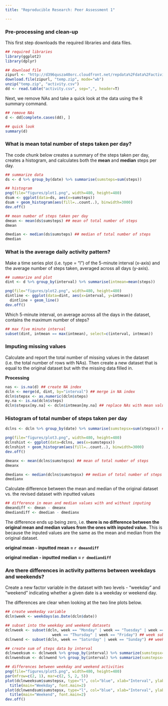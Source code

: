 ```yaml
---
title: "Reproducible Research: Peer Assessment 1"

---
```



### Pre-processing and clean-up

This first step downloads the required libraries and data files.

```r
## required libraries
library(ggplot2)
library(dplyr)

## download file
zipurl <- "http://d396qusza40orc.cloudfront.net/repdata%2Fdata%2Factivity.zip"
download.file(zipurl, "temp.zip", mode="wb")
unzip("temp.zip", "activity.csv")
dd <- read.table("activity.csv", sep=",", header=T)
```

Next, we remove NAs and take a quick look at the data using the R summary command.

```r
## remove NAs
d <- dd[complete.cases(dd), ]

## quick look
summary(d)
```

### What is mean total number of steps taken per day?

The code chunk below creates a summary of the steps taken per day, creates a histogram, and calculates both the **mean** and **median** steps per day.

```r
## summarize data
ds <- d %>% group_by(date) %>% summarise(sumsteps=sum(steps))

## histogram
png(file="figures/plot1.png", width=480, height=480)
dsum <- ggplot(data=ds, aes(x=sumsteps))
dsum + geom_histogram(aes(fill=..count..), binwidth=3000)
dev.off()

## mean number of steps taken per day
dmean <- mean(ds$sumsteps) ## mean of total number of steps
dmean

dmedian <- median(ds$sumsteps) ## median of total number of steps
dmedian
```

### What is the average daily activity pattern?

Make a time series plot (i.e. type = "l") of the 5-minute interval (x-axis) and the average number of steps taken, averaged across all days (y-axis).

```r
## summarize and plot
dint <- d %>% group_by(interval) %>% summarise(intmean=mean(steps))

png(file="figures/plot2.png", width=480, height=480)
dintline <- ggplot(data=dint, aes(x=interval, y=intmean))
  dintline + geom_line()
dev.off()
```

Which 5-minute interval, on average across all the days in the dataset, contains the maximum number of steps?

```r
## max five minute interval
subset(dint, intmean == max(intmean), select=c(interval, intmean))
```

### Imputing missing values

Calculate and report the total number of missing values in the dataset (i.e. the total number of rows with NAs). Then create a new dataset that is equal to the original dataset but with the missing data filled in.

**Processing**
``` r
nas <- is.na(d) ## create NA index
dcln <- merge(d, dint, by="interval") ## merge in NA index
dcln$stepsx <- as.numeric(dcln$steps)
my.na <- is.na(dcln$steps)
dcln$stepsx[my.na] <- dcln$intmean[my.na] ## replace NAs with mean value
```


### Histogram of total number of steps taken per day

```r
dclns <- dcln %>% group_by(date) %>% summarise(sumstepsx=sum(stepsx)) ## summary

png(file="figures/plot3.png", width=480, height=480)
dclnshist <- ggplot(data=dclns, aes(x=sumstepsx))
dclnshist + geom_histogram(aes(fill=..count..), binwidth=3000)
dev.off()

dmeanx <- mean(dclns$sumstepsx) ## mean of total number of steps
dmeanx

dmedianx <- median(dclns$sumstepsx) ## median of total number of steps
dmedianx
```

Calculate difference between the mean and median of the original dataset vs. the revised dataset with inputted values

```r
## difference in mean and median values with and without inputing
dmeandiff <- dmean - dmeanx
dmediandiff <- dmedian - dmedianx
```

The difference ends up being zero, i.e. **there is no difference between the original mean and median values from the ones with inputed value.** This is because the inputed values are the same as the mean and median from the original dataset.

**original mean - inputted mean = `r dmeandiff`**

**original median - inputted median = `r dmediandiff`**

### Are there differences in activity patterns between weekdays and weekends?

Create a new factor variable in the dataset with two levels - "weekday" and "weekend" indicating whether a given date is a weekday or weekend day.

The differences are clear when looking at the two line plots below.

```r
## create weekeday variable
dcln$week <- weekdays(as.Date(dcln$date))

## subset into the weekday and weekend datasets
dclnweek <- subset(dcln, week == "Monday" | week == "Tuesday" | week == "Wednesday" |
                     week == "Thursday" | week == "Friday") ## week subset
dclnwend <- subset(dcln, week == "Saturday" | week == "Sunday") ## weekend subset

## create sum of steps data by interval
dclnweeksum <- dclnweek %>% group_by(interval) %>% summarize(sumstepsx=sum(stepsx))
dclnwendsum <- dclnwend %>% group_by(interval) %>% summarize(sumstepsx=sum(stepsx))

## differences between weekday and weekend activities
png(file="figures/plot5.png", width=480, height=480)
par(mfrow=c(2, 1), mar=c(2, 5, 2, 5))
plot(dclnweeksum$sumstepsx, type="l", col="blue", xlab="Interval", ylab="Number of Steps")
  title(main="Weekday", font.main=2)
plot(dclnwendsum$sumstepsx, type="l", col="blue", xlab="Interval", ylab="Number of Steps")
  title(main="Weekend", font.main=2)
dev.off()
```
















